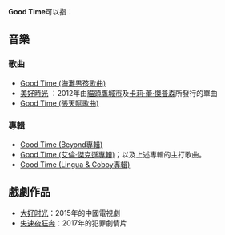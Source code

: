 '''Good Time'''可以指：

==音樂==
===歌曲===
*[[Good_Time_(海灘男孩歌曲)|Good Time (海灘男孩歌曲)]]
*[[美好時光|美好時光]] ：2012年由[[貓頭鷹城市|貓頭鷹城市]]及[[卡莉·蕾·傑普森|卡莉·蕾·傑普森]]所發行的單曲
*[[Good_Time_(張天賦歌曲)|Good Time (張天賦歌曲)]]

===專輯===
*[[Good_Time_(Beyond專輯)|Good Time (Beyond專輯)]]
*[[Good_Time_(艾倫·傑克遜專輯)|Good Time (艾倫·傑克遜專輯)]]；以及上述專輯的主打歌曲。
*[[Good_Time_(Lingua_&_Coboy專輯)|Good Time (Lingua & Coboy專輯)]]

==戲劇作品==
*[[大好时光|大好时光]]：2015年的中國電視劇
*[[失速夜狂奔|失速夜狂奔]]：2017年的犯罪劇情片

{{消歧義|Cat=非中文名稱消歧義}}